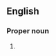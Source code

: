 ==English==

===Proper noun===
{{en-proper noun}}

# {{synonym of|Old Latin|lang=en}}

{{topics|en|Languages}}